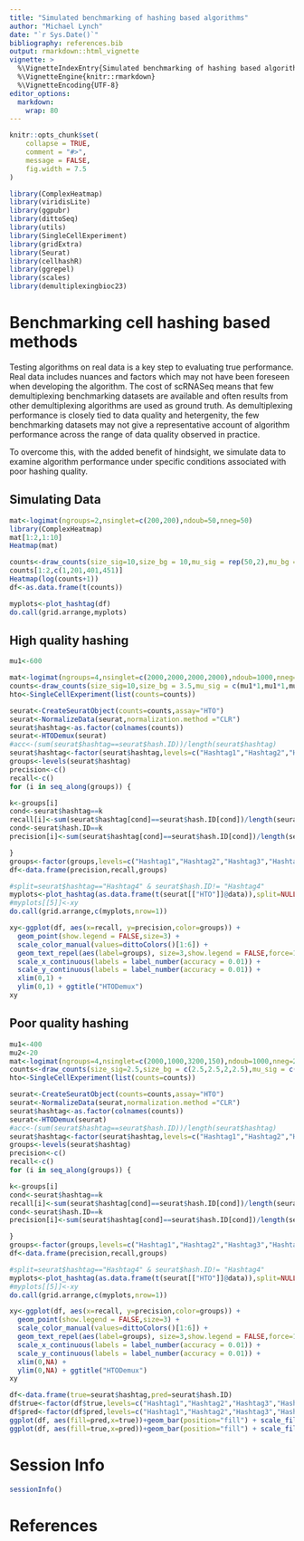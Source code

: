 ```yaml
---
title: "Simulated benchmarking of hashing based algorithms"
author: "Michael Lynch"
date: "`r Sys.Date()`"
bibliography: references.bib
output: rmarkdown::html_vignette
vignette: >
  %\VignetteIndexEntry{Simulated benchmarking of hashing based algorithms}
  %\VignetteEngine{knitr::rmarkdown}
  %\VignetteEncoding{UTF-8}
editor_options: 
  markdown: 
    wrap: 80
---
```


```r
knitr::opts_chunk$set(
    collapse = TRUE,
    comment = "#>",
    message = FALSE,
    fig.width = 7.5
)
```

```r
library(ComplexHeatmap)
library(viridisLite)
library(ggpubr)
library(dittoSeq)
library(utils)
library(SingleCellExperiment)
library(gridExtra)
library(Seurat)
library(cellhashR)
library(ggrepel)
library(scales)
library(demultiplexingbioc23)
```


# Benchmarking cell hashing based methods

Testing algorithms on real data is a key step to evaluating true performance.
Real data includes nuances and factors which may not have been foreseen when developing the algorithm.
The cost of scRNASeq means that few demultiplexing benchmarking datasets are available and often results from other demultiplexing algorithms are used as ground truth.
As demultiplexing performance is closely tied to data quality and hetergenity, the few benchmarking datasets may not give a representative account of algorithm performance across the range of data quality observed in practice.

To overcome this, with the added benefit of hindsight, we simulate data to examine algorithm performance under specific conditions associated with poor hashing quality.

## Simulating Data

````r

mat<-logimat(ngroups=2,nsinglet=c(200,200),ndoub=50,nneg=50)
library(ComplexHeatmap)
mat[1:2,1:10]
Heatmap(mat)

counts<-draw_counts(size_sig=10,size_bg = 10,mu_sig = rep(50,2),mu_bg = rep(5,2),mat=mat,seed=1)
counts[1:2,c(1,201,401,451)]
Heatmap(log(counts+1))
df<-as.data.frame(t(counts))

myplots<-plot_hashtag(df)
do.call(grid.arrange,myplots)
````

## High quality hashing

````r

mu1<-600

mat<-logimat(ngroups=4,nsinglet=c(2000,2000,2000,2000),ndoub=1000,nneg=200)
counts<-draw_counts(size_sig=10,size_bg = 3.5,mu_sig = c(mu1*1,mu1*1,mu1*1,mu1*1),mu_bg = rep(10,4),mat=mat,seed=1)
hto<-SingleCellExperiment(list(counts=counts))

seurat<-CreateSeuratObject(counts=counts,assay="HTO")
seurat<-NormalizeData(seurat,normalization.method ="CLR")
seurat$hashtag<-as.factor(colnames(counts))
seurat<-HTODemux(seurat)
#acc<-(sum(seurat$hashtag==seurat$hash.ID))/length(seurat$hashtag)
seurat$hashtag<-factor(seurat$hashtag,levels=c("Hashtag1","Hashtag2","Hashtag3","Hashtag4","Negative","Doublet"))
groups<-levels(seurat$hashtag)
precision<-c()
recall<-c()
for (i in seq_along(groups)) {

k<-groups[i]
cond<-seurat$hashtag==k
recall[i]<-sum(seurat$hashtag[cond]==seurat$hash.ID[cond])/length(seurat$hashtag[cond])
cond<-seurat$hash.ID==k
precision[i]<-sum(seurat$hashtag[cond]==seurat$hash.ID[cond])/length(seurat$hashtag[cond])

}
groups<-factor(groups,levels=c("Hashtag1","Hashtag2","Hashtag3","Hashtag4","Negative","Doublet"))
df<-data.frame(precision,recall,groups)

#split=seurat$hashtag=="Hashtag4" & seurat$hash.ID!= "Hashtag4"
myplots<-plot_hashtag(as.data.frame(t(seurat[["HTO"]]@data)),split=NULL)
#myplots[[5]]<-xy
do.call(grid.arrange,c(myplots,nrow=1))

````
````r

xy<-ggplot(df, aes(x=recall, y=precision,color=groups)) + 
  geom_point(show.legend = FALSE,size=3) + 
  scale_color_manual(values=dittoColors()[1:6]) + 
  geom_text_repel(aes(label=groups), size=3,show.legend = FALSE,force=10) +
  scale_x_continuous(labels = label_number(accuracy = 0.01)) +
  scale_y_continuous(labels = label_number(accuracy = 0.01)) + 
  xlim(0,1) +
  ylim(0,1) + ggtitle("HTODemux")
xy

````
## Poor quality hashing

````r

mu1<-400
mu2<-20
mat<-logimat(ngroups=4,nsinglet=c(2000,1000,3200,150),ndoub=1000,nneg=200)
counts<-draw_counts(size_sig=2.5,size_bg = c(2.5,2.5,2,2.5),mu_sig = c(mu1*1.2,mu1*0.9,mu1*0.7,mu1*0.9),mu_bg = c(mu2,mu2,mu2,mu2),mat=mat,seed=1)
hto<-SingleCellExperiment(list(counts=counts))

seurat<-CreateSeuratObject(counts=counts,assay="HTO")
seurat<-NormalizeData(seurat,normalization.method ="CLR")
seurat$hashtag<-as.factor(colnames(counts))
seurat<-HTODemux(seurat)
#acc<-(sum(seurat$hashtag==seurat$hash.ID))/length(seurat$hashtag)
seurat$hashtag<-factor(seurat$hashtag,levels=c("Hashtag1","Hashtag2","Hashtag3","Hashtag4","Negative","Doublet"))
groups<-levels(seurat$hashtag)
precision<-c()
recall<-c()
for (i in seq_along(groups)) {

k<-groups[i]
cond<-seurat$hashtag==k
recall[i]<-sum(seurat$hashtag[cond]==seurat$hash.ID[cond])/length(seurat$hashtag[cond])
cond<-seurat$hash.ID==k
precision[i]<-sum(seurat$hashtag[cond]==seurat$hash.ID[cond])/length(seurat$hashtag[cond])

}
groups<-factor(groups,levels=c("Hashtag1","Hashtag2","Hashtag3","Hashtag4","Negative","Doublet"))
df<-data.frame(precision,recall,groups)

#split=seurat$hashtag=="Hashtag4" & seurat$hash.ID!= "Hashtag4"
myplots<-plot_hashtag(as.data.frame(t(seurat[["HTO"]]@data)),split=NULL,xlim=c(0,4),ylim=c(0,2000))
#myplots[[5]]<-xy
do.call(grid.arrange,c(myplots,nrow=1))

````

````r

xy<-ggplot(df, aes(x=recall, y=precision,color=groups)) + 
  geom_point(show.legend = FALSE,size=3) + 
  scale_color_manual(values=dittoColors()[1:6]) + 
  geom_text_repel(aes(label=groups), size=3,show.legend = FALSE,force=10) +
  scale_x_continuous(labels = label_number(accuracy = 0.01)) +
  scale_y_continuous(labels = label_number(accuracy = 0.01)) + 
  xlim(0,NA) +
  ylim(0,NA) + ggtitle("HTODemux")
xy

````

````r

df<-data.frame(true=seurat$hashtag,pred=seurat$hash.ID)
df$true<-factor(df$true,levels=c("Hashtag1","Hashtag2","Hashtag3","Hashtag4","Negative","Doublet"))
df$pred<-factor(df$pred,levels=c("Hashtag1","Hashtag2","Hashtag3","Hashtag4","Negative","Doublet"))
ggplot(df, aes(fill=pred,x=true))+geom_bar(position="fill") + scale_fill_manual(values=dittoColors())
ggplot(df, aes(fill=true,x=pred))+geom_bar(position="fill") + scale_fill_manual(values=dittoColors())
````

# Session Info

```r
sessionInfo()
```

# References
